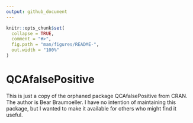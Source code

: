 ```yaml
---
output: github_document
---
```


<!-- README.md is generated from README.Rmd. Please edit that file -->

```r
knitr::opts_chunk$set(
  collapse = TRUE,
  comment = "#>",
  fig.path = "man/figures/README-",
  out.width = "100%"
)
```

# QCAfalsePositive

This is just a copy of the orphaned package QCAfalsePositive from CRAN.
The author is Bear Braumoeller. I have no intention of maintaining this package,
but I wanted to make it available for others who might find it useful.